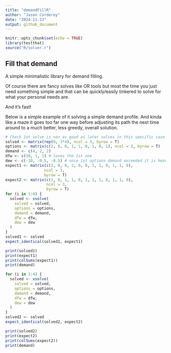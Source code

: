 ```yaml
---
title: "demandFillR"
author: "Jason Corderoy"
date: "2024-11-13"
output: github_document
---
```


```r
knitr::opts_chunk$set(echo = TRUE)
library(testthat)
source("R/solver.r")
```

## Fill that demand

A simple minimalistic library for demand filling.

Of course there are fancy solves like OR tools but most the time you just need something simple and that can be quickly/easily tinkered to solve for what your personal needs are.

And it's fast!

Below is a simple example of it solving a simple demand profile. And kinda like a maze it goes too far one way before adjusting its path the next time around to a much better, less greedy, overall solution.

```r
# Check 1st solve is non as good as later solves in this specific case
solved <- matrix(rep(0, 3*4), ncol = 3, byrow = T)
options <- matrix(c(2, 0, 0, 1, 1, 0, 1, 0, 1), ncol = 3, byrow = T)
demand <- c(4, 2, 2)
dfw <- c(10, 1, 1) # loves the 1st one
dew <- c(-10, -0.5, -0.5) # once 1st options demand exceeded it is heavily penalized
expect1 <- matrix(c(2, 0, 0, 2, 0, 0, 1, 1, 0, 1, 1, 0),
                 ncol = 3,
                 byrow = T)
expect2 <- matrix(c(1, 0, 1, 1, 0, 1, 1, 1, 0, 1, 1, 0),
                  ncol = 3,
                  byrow = T)
for (i in 1:4) {
  solved <- xsolve(
    solved = solved,
    options = options,
    demand = demand,
    dfw = dfw,
    dew = dew
  )
}
solved1 <- solved
expect_identical(solved1, expect1)

print(solved1)
print(expect1)
print(colSums(expect1))
print(demand)

for (i in 1:4) {
  solved <- xsolve(
    solved = solved,
    options = options,
    demand = demand,
    dfw = dfw,
    dew = dew
  )
}
solved2 <- solved
expect_identical(solved2, expect2)

print(solved2)
print(expect2)
print(colSums(expect2))
print(demand)

```

